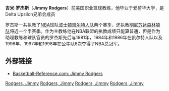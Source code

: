 '''吉米·罗杰斯'''（'''Jimmy Rodgers'''）前美国职业篮球教练，他毕业于爱荷华大学，是Delta Upsilon兄弟会成员

罗杰斯一共执教了[[NBA|NBA]]球队[[波士顿凯尔特人队|波士顿凯尔特人队]]两个赛季，还执教[[明尼苏达森林狼队|明尼苏达森林狼队]]将近一个半赛季。作为主教练他在NBA联盟的执教成绩只能算普通，但是作为助理教练和球队官员的罗杰斯先后与1981年，1984年和1986年在凯尔特人队以及1996年，1997年和1998年在公牛队6次夺得了NBA总冠军。

== 外部链接 ==
* [http://www.basketball-reference.com/coaches/rodgeji99c.html Basketball-Reference.com: Jimmy Rodgers]{{Wayback|url=http://www.basketball-reference.com/coaches/rodgeji99c.html |date=20170627072745 }}

{{start box}} 
{{succession box|3=[[波士顿凯尔特人队|波士顿凯尔特人队]]主教练|1=[[K·C·琼斯|K·C·琼斯]] |2=[[克里斯·福特|克里斯·福特]]|4=1988–1990}}
{{succession box|3=[[明尼苏达森林狼队|明尼苏达森林狼队]]主教练|1=[[比尔·马瑟尔曼|比尔·马瑟尔曼]] |2=[[西德尼·罗|西德尼·罗]]|4=1991–1992}}
{{end box}}

{{BostonCelticsCoach}}
{{MinnesotaTimberwolvesCoach}}

[[分类:在世人物|Rodgers, Jimmy]]
[[分类:美国篮球教练|Rodgers, Jimmy]]
[[分类:明尼苏达森林狼队教练|Rodgers, Jimmy]]
[[分类:波士顿凯尔特人队教练|Rodgers, Jimmy]]